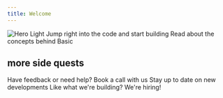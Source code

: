 ```yaml
---
title: Welcome
---
```


<Frame>
<img
  className="block"
  src="/images/hero_intro.png"
  alt="Hero Light"
/>
</Frame>


<CardGroup cols={2}>
  <Card
    title="Quickstart"
    icon="code"
    href="/guides/creating-project"
  >
    Jump right into the code and start building
  </Card>
  <Card
    title="Learn More"
    icon="book"
    href="/more/about"
  >
    Read about the concepts behind Basic
  </Card>
</CardGroup>

## more side quests

<CardGroup cols={3}>
  <Card
    title="Book a call"
    icon="phone"
    href="https://cal.com/basic"
  >
    Have feedback or need help? Book a call with us
  </Card>
  <Card
    title="Follow us on Twitter"
    icon="twitter"
    href="https://twitter.com/basic_db"
  >
    Stay up to date on new developments
  </Card>
  <Card
    title="Join the team"
    icon="heart"
    href="https://basic.tech/careers"
  >
    Like what we're building? We're hiring! 
  </Card>
</CardGroup>
